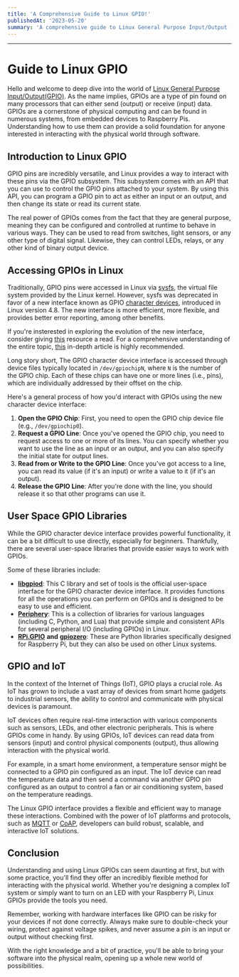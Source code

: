 ```yaml
---
title: 'A Comprehensive Guide to Linux GPIO!'
publishedAt: '2023-05-20'
summary: 'A comprehensive guide to Linux General Purpose Input/Output (GPIO)'
---
```

---

# Guide to Linux GPIO

Hello and welcome to deep dive into the world of [Linux General Purpose Input/Output(GPIO)](https://www.kernel.org/doc/html/v4.19/driver-api/gpio/index.html). As the name implies, GPIOs are a type of pin found on many processors that can either send (output) or receive (input) data. GPIOs are a cornerstone of physical computing and can be found in numerous systems, from embedded devices to Raspberry Pis. Understanding how to use them can provide a solid foundation for anyone interested in interacting with the physical world through software.

## Introduction to Linux GPIO

GPIO pins are incredibly versatile, and Linux provides a way to interact with these pins via the GPIO subsystem. This subsystem comes with an API that you can use to control the GPIO pins attached to your system. By using this API, you can program a GPIO pin to act as either an input or an output, and then change its state or read its current state.

The real power of GPIOs comes from the fact that they are general purpose, meaning they can be configured and controlled at runtime to behave in various ways. They can be used to read from switches, light sensors, or any other type of digital signal. Likewise, they can control LEDs, relays, or any other kind of binary output device.

## Accessing GPIOs in Linux

Traditionally, GPIO pins were accessed in Linux via [sysfs](https://www.kernel.org/doc/html/next/filesystems/sysfs.html), the virtual file system provided by the Linux kernel. However, sysfs was deprecated in favor of a new interface known as GPIO [character devices](https://askubuntu.com/questions/1021394/what-is-a-character-device), introduced in Linux version 4.8. The new interface is more efficient, more flexible, and provides better error reporting, among other benefits.

If you're insterested in exploring the evolution of the new interface, consider giving [this](https://elinux.org/images/c/cb/Linux_GPIO-Evolution_and_Current_State_of_the_User_API.pdf) resource a read.  For a comprehensive understanding of the entire topic, [this](https://www.thegoodpenguin.co.uk/blog/stop-using-sys-class-gpio-its-deprecated/) in-depth article is highly recommended.

Long story short, The GPIO character device interface is accessed through device files typically located in `/dev/gpiochipN`, where `N` is the number of the GPIO chip. Each of these chips can have one or more lines (i.e., pins), which are individually addressed by their offset on the chip.

Here's a general process of how you'd interact with GPIOs using the new character device interface:

1. **Open the GPIO Chip**: First, you need to open the GPIO chip device file (e.g., `/dev/gpiochip0`).
2. **Request a GPIO Line**: Once you've opened the GPIO chip, you need to request access to one or more of its lines. You can specify whether you want to use the line as an input or an output, and you can also specify the initial state for output lines.
3. **Read from or Write to the GPIO Line**: Once you've got access to a line, you can read its value (if it's an input) or write a value to it (if it's an output).
4. **Release the GPIO Line**: After you're done with the line, you should release it so that other programs can use it.

## User Space GPIO Libraries

While the GPIO character device interface provides powerful functionality, it can be a bit difficult to use directly, especially for beginners. Thankfully, there are several user-space libraries that provide easier ways to work with GPIOs.

Some of these libraries include:

- [**libgpiod**](https://git.kernel.org/pub/scm/libs/libgpiod/libgpiod.git/about/): This C library and set of tools is the official user-space interface for the GPIO character device interface. It provides functions for all the operations you can perform on GPIOs and is designed to be easy to use and efficient.
- [**Periphery**](https://github.com/vsergeev/python-periphery): This is a collection of libraries for various languages (including C, Python, and Lua) that provide simple and consistent APIs for several peripheral I/O (including GPIOs) in Linux.
- [**RPi.GPIO**](https://pypi.org/project/RPi.GPIO/) **and** [**gpiozero**](https://gpiozero.readthedocs.io/en/stable/): These are Python libraries specifically designed for Raspberry Pi, but they can also be used on other Linux systems.

## GPIO and IoT

In the context of the Internet of Things (IoT), GPIO plays a crucial role. As IoT has grown to include a vast array of devices from smart home gadgets to industrial sensors, the ability to control and communicate with physical devices is paramount.

IoT devices often require real-time interaction with various components such as sensors, LEDs, and other electronic peripherals. This is where GPIOs come in handy. By using GPIOs, IoT devices can read data from sensors (input) and control physical components (output), thus allowing interaction with the physical world.

For example, in a smart home environment, a temperature sensor might be connected to a GPIO pin configured as an input. The IoT device can read the temperature data and then send a command via another GPIO pin configured as an output to control a fan or air conditioning system, based on the temperature readings.

The Linux GPIO interface provides a flexible and efficient way to manage these interactions. Combined with the power of IoT platforms and protocols, such as [MQTT](https://mqtt.org/) or [CoAP](https://www.rfc-editor.org/rfc/rfc7252), developers can build robust, scalable, and interactive IoT solutions.

## Conclusion

Understanding and using Linux GPIOs can seem daunting at first, but with some practice, you'll find they offer an incredibly flexible method for interacting with the physical world. Whether you're designing a complex IoT system or simply want to turn on an LED with your Raspberry Pi, Linux GPIOs provide the tools you need.

Remember, working with hardware interfaces like GPIO can be risky for your devices if not done correctly. Always make sure to double-check your wiring, protect against voltage spikes, and never assume a pin is an input or output without checking first.

With the right knowledge and a bit of practice, you'll be able to bring your software into the physical realm, opening up a whole new world of possibilities.
